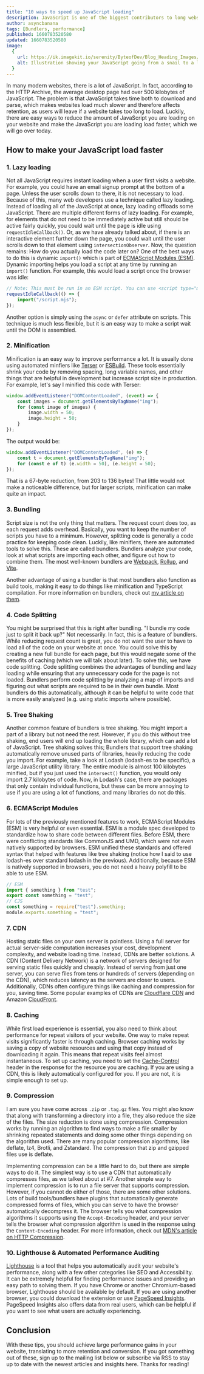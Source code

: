 ```yaml
---
title: "10 ways to speed up JavaScript loading"
description: JavaScript is one of the biggest contributors to long website loading times. This article will show you how to speed up your JavaScript loading.
author: asyncbanana
tags: [Bundlers, performance]
published: 1660783520580
updated: 1660783520580
image:
  {
    url: https://ik.imagekit.io/serenity/ByteofDev/Blog_Heading_Images/JavaScript_Performance_rwut_Ou18,
    alt: Illustration showing your JavaScript going from a snail to a lightning bolt,
  }
---
```


In many modern websites, there is a lot of JavaScript. In fact, according to the HTTP Archive, the average desktop page had over 500 kilobytes of JavaScript. The problem is that JavaScript takes time both to download and parse, which makes websites load much slower and therefore affects retention, as users will leave if a website takes too long to load. Luckily, there are easy ways to reduce the amount of JavaScript you are loading on your website and make the JavaScript you are loading load faster, which we will go over today.

## How to make your JavaScript load faster

### 1. Lazy loading

Not all JavaScript requires instant loading when a user first visits a website. For example, you could have an email signup prompt at the bottom of a page. Unless the user scrolls down to there, it is not necessary to load. Because of this, many web developers use a technique called lazy loading. Instead of loading all of the JavaScript at once, lazy loading offloads some JavaScript. There are multiple different forms of lazy loading. For example, for elements that do not need to be immediately active but still should be active fairly quickly, you could wait until the page is idle using `requestIdleCallback()`. Or, as we have already talked about, if there is an interactive element further down the page, you could wait until the user scrolls down to that element using `intersectionObserver`. Now, the question remains: How do you actually load the code later on? One of the best ways to do this is dynamic `import()` which is part of [ECMAScript Modules (ESM)](https://developer.mozilla.org/en-US/docs/Web/JavaScript/Guide/Modules). Dynamic importing helps you load a script at any time by running an `import()` function. For example, this would load a script once the browser was idle:

```js
// Note: This must be run in an ESM script. You can use <script type="module"> instead of <script> to make this ESM
requestIdleCallback(() => {
	import("/script.mjs");
});
```

Another option is simply using the `async` or `defer` attribute on scripts. This technique is much less flexible, but it is an easy way to make a script wait until the DOM is assembled.

### 2. Minification

Minification is an easy way to improve performance a lot. It is usually done using automated minfiers like [Terser](https://terser.org/) or [ESBuild](https://esbuild.github.io/). These tools essentially shrink your code by removing spacing, long variable names, and other things that are helpful in development but increase script size in production. For example, let's say I minified this code with Terser:

```js
window.addEventListener("DOMContentLoaded", (event) => {
	const images = document.getElementsByTagName("img");
	for (const image of images) {
		image.width = 50;
		image.height = 50;
	}
});
```

The output would be:

```js
window.addEventListener("DOMContentLoaded", (e) => {
	const t = document.getElementsByTagName("img");
	for (const e of t) (e.width = 50), (e.height = 50);
});
```

That is a 67-byte reduction, from 203 to 136 bytes! That little would not make a noticeable difference, but for larger scripts, minification can make quite an impact.

### 3. Bundling

Script size is not the only thing that matters. The request count does too, as each request adds overhead. Basically, you want to keep the number of scripts you have to a minimum. However, splitting code is generally a code practice for keeping code clean. Luckily, like minifiers, there are automated tools to solve this. These are called bundlers. Bundlers analyze your code, look at what scripts are importing each other, and figure out how to combine them. The most well-known bundlers are [Webpack](https://webpack.js.org/), [Rollup](https://www.rollupjs.org/guide/en/), and [Vite](https://vitejs.dev/).

Another advantage of using a bundler is that most bundlers also function as build tools, making it easy to do things like minification and TypeScript compilation. For more information on bundlers, check out [my article on them](https://byteofdev.com/posts/bundlers/).

### 4. Code Splitting

You might be surprised that this is right after bundling. "I bundle my code just to split it back up?" Not necessarily. In fact, this is a feature of bundlers. While reducing request count is great, you do not want the user to have to load all of the code on your website at once. You could solve this by creating a new full bundle for each page, but this would negate some of the benefits of caching (which we will talk about later). To solve this, we have code splitting. Code splitting combines the advantages of bundling and lazy loading while ensuring that any unnecessary code for the page is not loaded. Bundlers perform code splitting by analyzing a map of imports and figuring out what scripts are required to be in their own bundle. Most bundlers do this automatically, although it can be helpful to write code that is more easily analyzed (e.g. using static imports where possible).

### 5. Tree Shaking

Another common feature of bundlers is tree shaking. You might import a part of a library but not need the rest. However, if you do this without tree shaking, end users will end up loading the whole library, which can add a lot of JavaScript. Tree shaking solves this; Bundlers that support tree shaking automatically remove unused parts of libraries, heavily reducing the code you import. For example, take a look at Lodash (lodash-es to be specific), a large JavaScript utility library. The entire module is almost 100 kilobytes minified, but if you just used the `intersect()` function, you would only import 2.7 kilobytes of code. Now, in Lodash's case, there are packages that only contain individual functions, but these can be more annoying to use if you are using a lot of functions, and many libraries do not do this.

### 6. ECMAScript Modules

For lots of the previously mentioned features to work, ECMAScript Modules (ESM) is very helpful or even essential. ESM is a module spec developed to standardize how to share code between different files. Before ESM, there were conflicting standards like CommonJS and UMD, which were not even natively supported by browsers. ESM unified these standards and offered syntax that helped with features like tree shaking (notice how I said to use lodash-es over standard lodash in the previous). Additionally, because ESM is natively supported in browsers, you do not need a heavy polyfill to be able to use ESM.

```js
// ESM
import { something } from "test";
export const something = "test";
// CJS
const something = require("test").something;
module.exports.something = "test";
```

### 7. CDN

Hosting static files on your own server is pointless. Using a full server for actual server-side computation increases your cost, development complexity, and website loading time. Instead, CDNs are better solutions. A CDN (Content Delivery Network) is a network of servers designed for serving static files quickly and cheaply. Instead of serving from just one server, you can serve files from tens or hundreds of servers (depending on the CDN), which reduces latency as the servers are closer to users. Additionally, CDNs often configure things like caching and compression for you, saving time. Some popular examples of CDNs are [Cloudflare CDN](https://www.cloudflare.com/cdn/) and Amazon [CloudFront](https://aws.amazon.com/cloudfront/).

### 8. Caching

While first load experience is essential, you also need to think about performance for repeat visitors of your website. One way to make repeat visits significantly faster is through caching. Browser caching works by saving a copy of website resources and using that copy instead of downloading it again. This means that repeat visits feel almost instantaneous. To set up caching, you need to set the [Cache-Control](https://developer.mozilla.org/en-US/docs/Web/HTTP/Headers/Cache-Control) header in the response for the resource you are caching. If you are using a CDN, this is likely automatically configured for you. If you are not, it is simple enough to set up.

### 9. Compression

I am sure you have come across `.zip` or `.tag.gz` files. You might also know that along with transforming a directory into a file, they also reduce the size of the files. The size reduction is done using compression. Compression works by running an algorithm to find ways to make a file smaller by shrinking repeated statements and doing some other things depending on the algorithm used. There are many popular compression algorithms, like deflate, lz4, Brotli, and Zstandard. The compression that zip and gzipped files use is deflate.

Implementing compression can be a little hard to do, but there are simple ways to do it. The simplest way is to use a CDN that automatically compresses files, as we talked about at #7. Another simple way to implement compression is to run a file server that supports compression. However, if you cannot do either of those, there are some other solutions. Lots of build tools/bundlers have plugins that automatically generate compressed forms of files, which you can serve to have the browser automatically decompress it. The browser tells you what compression algorithms it supports using the `Accept-Encoding` header, and your server tells the browser what compression algorithm is used in the response using the `Content-Encoding` header. For more information, check out [MDN's article on HTTP Compression](https://developer.mozilla.org/en-US/docs/Web/HTTP/Compression).

### 10. Lighthouse & Automated Performance Auditing

[Lighthouse](https://developer.chrome.com/docs/devtools/speed/get-started/) is a tool that helps you automatically audit your website's performance, along with a few other categories like SEO and Accessibility. It can be extremely helpful for finding performance issues and providing an easy path to solving them. If you have Chrome or another Chromium-based browser, Lighthouse should be available by default. If you are using another browser, you could download the extension or use [PageSpeed Insights](https://pagespeed.web.dev/). PageSpeed Insights also offers data from real users, which can be helpful if you want to see what users are actually experiencing.

## Conclusion

With these tips, you should achieve large performance gains in your website, translating to more retention and conversion. If you got something out of these, sign up to the mailing list below or subscribe via RSS to stay up to date with the newest articles and insights here. Thanks for reading!
